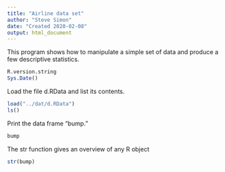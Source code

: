 ```yaml
---
title: "Airline data set"
author: "Steve Simon"
date: "Created 2020-02-08"
output: html_document
---
```


This program shows how to manipulate a simple set 
of data and produce a few descriptive statistics.

```r
R.version.string
Sys.Date()
```

Load the file d.RData and list its contents.

```r
load("../dat/d.RData")
ls()
```

Print the data frame "bump."

```r
bump
```

The str function gives an overview of any R object

```r
str(bump)
```
